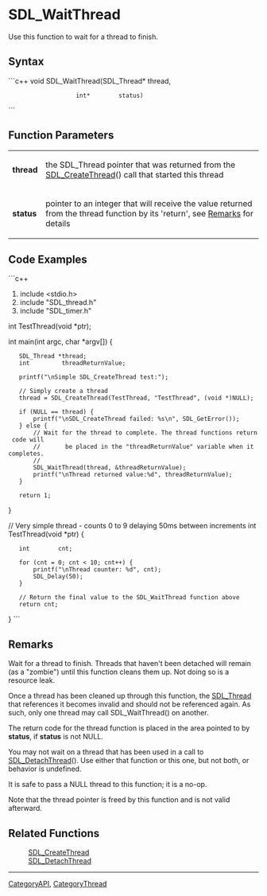 <!-- pragma section-numbers off -->
<!-- pragma camelcase off -->

= SDL_WaitThread =
Use this function to wait for a thread to finish.


== Syntax ==
```c++
void SDL_WaitThread(SDL_Thread* thread,
                    int*        status)
```
== Function Parameters ==
{|
|'''thread''' 
|the SDL_Thread pointer that was returned from the [[SDL_CreateThread]]() call that started this thread
|-
|'''status''' 
|pointer to an integer that will receive the value returned from the thread function by its 'return', see [[#Remarks|Remarks]] for details 
|}

== Code Examples ==
```c++

#include <stdio.h>
#include "SDL_thread.h"
#include "SDL_timer.h"

int TestThread(void *ptr);

int main(int argc, char *argv[])
{
    SDL_Thread *thread;
    int         threadReturnValue;

    printf("\nSimple SDL_CreateThread test:");

    // Simply create a thread
    thread = SDL_CreateThread(TestThread, "TestThread", (void *)NULL);

    if (NULL == thread) {
        printf("\nSDL_CreateThread failed: %s\n", SDL_GetError());
    } else {
        // Wait for the thread to complete. The thread functions return code will
        //       be placed in the "threadReturnValue" variable when it completes.
        //
        SDL_WaitThread(thread, &threadReturnValue);
        printf("\nThread returned value:%d", threadReturnValue);
    }

    return 1;
}

// Very simple thread - counts 0 to 9 delaying 50ms between increments
int TestThread(void *ptr)
{
    int        cnt;

    for (cnt = 0; cnt < 10; cnt++) {
        printf("\nThread counter: %d", cnt);
        SDL_Delay(50);
    }

    // Return the final value to the SDL_WaitThread function above
    return cnt;
}
```

== Remarks ==

Wait for a thread to finish. Threads that haven't been detached will remain (as a "zombie") until this function cleans them up. Not doing so is a resource leak.

Once a thread has been cleaned up through this function, the [[SDL_Thread]] that references it becomes invalid and should not be referenced again. As such, only one thread may call SDL_WaitThread() on another.

The return code for the thread function is placed in the area pointed to by '''status''', if '''status''' is not NULL.

You may not wait on a thread that has been used in a call to [[SDL_DetachThread]](). Use either that function or this one, but not both, or behavior is undefined.

It is safe to pass a NULL thread to this function; it is a no-op.

Note that the thread pointer is freed by this function and is not valid afterward.

== Related Functions ==
: [[SDL_CreateThread]]
: [[SDL_DetachThread]]

----
[[CategoryAPI]], [[CategoryThread]]
